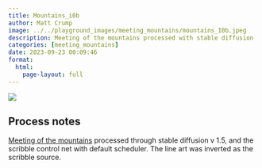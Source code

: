 ```yaml
---
title: Mountains_i0b
author: Matt Crump
image: ../../playground_images/meeting_mountains/mountains_I0b.jpeg
description: Meeting of the mountains processed with stable diffusion
categories: [meeting_mountains]
date: 2023-09-23 00:09:46
format:
  html:
    page-layout: full
---
```


![](../../playground_images/meeting_mountains/mountains_I0b.jpeg)

## Process notes

[Meeting of the mountains](hhttps://www.crumplab.com/things/things/Colorlands/Meeting_Of_The_Mountains.html) processed through stable diffusion v 1.5, and the scribble control net with default scheduler. The line art was inverted as the scribble source.


